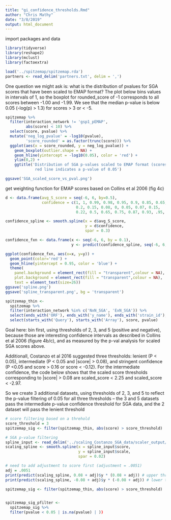 ```yaml
---
title: "gi_confidence_thresholds.Rmd"
author: "Chris Mathy"
date: "3/8/2019"
output: html_document
---
```


import packages and data
```r
library(tidyverse)
library(reshape2)
library(mclust)
library(factoextra)

load('../spitzemap/spitzemap.rda')
partners <- read_delim('partners.txt', delim = ',')
```

One question we might ask is: what is the distribution of pvalues for SGA scores that
  have been scaled to EMAP format? The plot below bins values in intervals of 1, so
  the boxplot for rounded_score of -1 corresponds to all scores between -1.00 and -1.99.
  We see that the median p-value is below 0.05 (-log(p) > 1.3) for scores > 3 or < -5.
```r
spitzemap %>% 
  filter(interaction_network != 'gsp1_pEMAP',
         abs(score) < 10) %>%
  select(score, pvalue) %>%
  mutate('neg_log_pvalue' = -log10(pvalue),
         'score_rounded' = as.factor(trunc(score))) %>%
  ggplot(aes(x = score_rounded, y = neg_log_pvalue)) +
    geom_boxplot(outlier.shape = NA) +
    geom_hline(yintercept = -log10(0.05), color = 'red') +
    ylim(0,2) +
    ggtitle('Distribution of SGA p-values scaled to EMAP format (scores truncated)
             red line indicates a p-value of 0.05')

ggsave('SGA_scaled_score_vs_pval.png')

```

get weighting function for EMAP scores based on Collins et al 2006 (fig 4c)
```r

d <- data.frame(avg_S_score = seq(-6, 6, by=0.5),
                confidence = c(1, 1, 0.99, 0.98, 0.95, 0.9, 0.85, 0.65, 0.45,
                               0.2, 0.15, 0.08, 0, 0.05, 0.07, 0.15,
                               0.22, 0.5, 0.65, 0.75, 0.87, 0.93, .95, .98, 0.95))

confidence_spline <- smooth.spline(x = d$avg_S_score,
                                   y = d$confidence,
                                   spar = 0.3)

confidence_fxn <- data.frame(x <- seq(-6, 6, by = 0.1),
                             y <- predict(confidence_spline, seq(-6, 6, by = 0.1))$y)

ggplot(confidence_fxn, aes(x=x, y=y)) +
  geom_point(color='red') +
  geom_hline(yintercept = 0.95, color = 'blue') +
  theme(
    panel.background = element_rect(fill = "transparent",colour = NA), # or theme_blank()
    plot.background = element_rect(fill = "transparent",colour = NA),
    text = element_text(size=26))
ggsave('spline.png')
ggsave('spline_transparent.png', bg = 'transparent')

```


```r
spitzemap_thin <-
  spitzemap %>% 
  filter(interaction_network %in% c('NxN_SGA', 'ExN_SGA')) %>% 
  select(ends_with('ORF'), ends_with('y_name'), ends_with('strain_id'), score, pvalue) %>% 
  select(starts_with('Query'), starts_with('Array'), score, pvalue)
```


Goal here: bin first, using thresholds of 2, 3, and 5 (positive and negative),
because those are interesting confidence intervals as described in Collins et
al 2006 (figure 4b/c), and as measured by the p-val analysis for scaled SGA
scores above.

Additionall, Costanzo et al 2016 suggested three thresholds: lenient (P < 0.05),
intermediate (P < 0.05 and |score| > 0.08), and stringent confidence
(P <0.05 and score > 0.16 or score < -0.12). For the intermediate confidence,
the code below shows that the scaled score thresholds corresponding to
|score| > 0.08 are scaled_score < 2.25 and scaled_score < -2.97.

So we create 3 additional datasets, using thresholds of 2, 3, and 5 to reflect
the p-value filtering of 0.05 for all three thresholds -- the 3 and 5 datasets
pass the intermediate p-value confidence threshold for SGA data, and the 2
dataset will pass the lenient threshold

```r


# score filtering based on a threhold
score_threshold = 3
spitzemap_sig <- filter(spitzemap_thin, abs(score) > score_threshold)

# SGA p-value filtering
spline_input <- read_delim('../scaling_Costanzo_SGA_data/scaler_output/spline.txt', delim = '\t')
scaling_spline <- smooth.spline(x = spline_input$score,
                                y = spline_input$scale,
                                spar = 0.02)

# need to add adjustment to score first (adjustment = .0051)
adj = .0051
print(predict(scaling_spline, 0.08 + adj)$y * (0.08 + adj)) # upper threshold
print(predict(scaling_spline, -0.08 + adj)$y * (-0.08 + adj)) # lower threshold

spitzemap_sig <- filter(spitzemap_thin, abs(score) > score_threshold)


spitzemap_sig_pfilter <-
  spitzemap_sig %>% 
  filter(pvalue < 0.05 | is.na(pvalue) | ))

```



